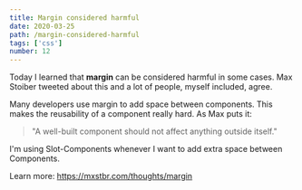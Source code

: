 ---
title: Margin considered harmful
date: 2020-03-25
path: /margin-considered-harmful
tags: ['css']
number: 12
---

Today I learned that **margin** can be considered harmful in some cases. Max
Stoiber tweeted about this and a lot of people, myself included, agree.

Many developers use margin to add space between components. This makes the
reusability of a component really hard. As Max puts it:

> "A well-built component should not affect anything outside itself."

I'm using Slot-Components whenever I want to add extra space between Components.

Learn more: https://mxstbr.com/thoughts/margin
